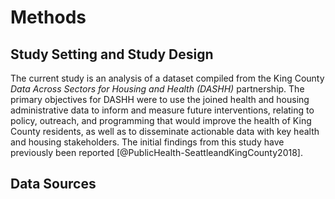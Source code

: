 # Methods {#math-sci}

<!-- Required to number equations in HTML files -->
<script type="text/x-mathjax-config">
MathJax.Hub.Config({
  TeX: { equationNumbers: { autoNumber: "AMS" } }
});
</script>

## Study Setting and Study Design


The current study is an analysis of a dataset compiled from the King County _Data Across Sectors for Housing and Health (DASHH)_ partnership. The primary objectives for DASHH were to use the joined health and housing administrative data to inform and measure future interventions, relating to policy, outreach, and programming that would improve the health of King County residents, as well as to disseminate actionable data with key health and housing stakeholders. The initial findings from this study have previously been reported [@PublicHealth-SeattleandKingCounty2018].


## Data Sources
